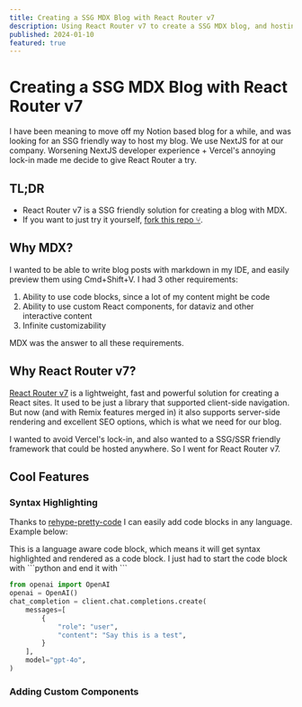 ```yaml
---
title: Creating a SSG MDX Blog with React Router v7
description: Using React Router v7 to create a SSG MDX blog, and hosting it on Cloudflare Pages.
published: 2024-01-10
featured: true
---
```



# Creating a SSG MDX Blog with React Router v7

I have been meaning to move off my Notion based blog for a while, and was looking for an SSG friendly way to host my blog. We use NextJS for at our company. Worsening NextJS developer experience + Vercel's annoying lock-in made me decide to give React Router a try.

## TL;DR
- React Router v7 is a SSG friendly solution for creating a blog with MDX.
- If you want to just try it yourself, [fork this repo ⑂](https://github.com/rishsriv/rishdotblog).

## Why MDX?
I wanted to be able to write blog posts with markdown in my IDE, and easily preview them using Cmd+Shift+V. I had 3 other requirements:
1. Ability to use code blocks, since a lot of my content might be code
2. Ability to use custom React components, for dataviz and other interactive content
3. Infinite customizability

MDX was the answer to all these requirements.

## Why React Router v7?
[React Router v7](https://reactrouter.com/) is a lightweight, fast and powerful solution for creating a React sites. It used to be just a library that supported client-side navigation. But now (and with Remix features merged in) it also supports server-side rendering and excellent SEO options, which is what we need for our blog.

I wanted to avoid Vercel's lock-in, and also wanted to a SSG/SSR friendly framework that could be hosted anywhere. So I went for React Router v7.

## Cool Features

### Syntax Highlighting
Thanks to [rehype-pretty-code](https://rehype-pretty.pages.dev/) I can easily add code blocks in any language. Example below:

This is a language aware code block, which means it will get syntax highlighted and rendered as a code block. I just had to start the code block with \```python and end it with \```

```python
from openai import OpenAI
openai = OpenAI()
chat_completion = client.chat.completions.create(
    messages=[
        {
            "role": "user",
            "content": "Say this is a test",
        }
    ],
    model="gpt-4o",
)
```

### Adding Custom Components

<Counter />